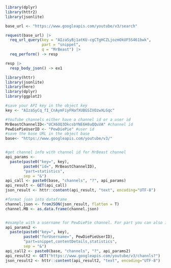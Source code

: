 ```r
library(dplyr)
library(httr2)
library(jsonlite)
```

```r

base_url <- "https://www.googleapis.com/youtube/v3/search"

request(base_url) |>
  req_url_query(key = "AIzaSyBj1atKU-cgCTgHCZLjozmOkUF5S461bwk",
                part = "snippet",
                q = "MrBeast") |>
  req_perform() -> resp

resp |>
  resp_body_json() -> ex1
```

```r

library(httr)
library(jsonlite)
library(here)
library(dplyr)
library(ggplot2)

#save your API key in the object key
key <- "AIzaSyCq_fI_CnAymFiyFHafXUBGSIVOzwXLGqc"

#YouTube channels either have a channel id or a user id
MrBeastChannelID<-"UCX6OQ3DkcsbYNE6H8uQQuVA" #channel id
PewDiePieUserID <- "PewDiePie" #user id
#save the base URL in the object base
base<- "https://www.googleapis.com/youtube/v3/"


#get channel info with channel id for MrBeast channel
api_params <- 
  paste(paste0("key=", key), 
        paste0("id=", MrBeastChannelID), 
        "part=statistics",
        sep = "&")
api_call <- paste0(base, "channels", "?", api_params)
api_result <- GET(api_call)
json_result <- httr::content(api_result, "text", encoding="UTF-8")

#format json into dataframe
channel.json <- fromJSON(json_result, flatten = T)
channel.MB <- as.data.frame(channel.json)


#example with a username for PewDiePie channel. For part you can also insert more at once to get additional information.
api_params2 <- 
  paste(paste0("key=", key), 
        paste0("forUsername=", PewDiePieUserID), 
        "part=snippet,contentDetails,statistics",
        sep = "&")
api_call2 <- paste0(base, "channels", "?", api_params2)
api_result2 <- GET("https://www.googleapis.com/youtube/v3/channls?")
json_result2 <- httr::content(api_result2, "text", encoding="UTF-8")


```
